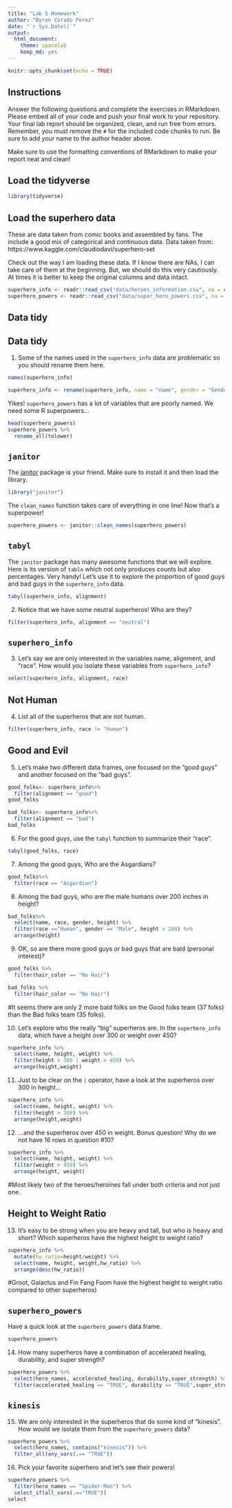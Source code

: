 ```yaml
---
title: "Lab 5 Homework"
author: "Byron Corado Perez"
date: "`r Sys.Date()`"
output:
  html_document: 
    theme: spacelab
    keep_md: yes
---
```


```r
knitr::opts_chunk$set(echo = TRUE)
```

## Instructions
Answer the following questions and complete the exercises in RMarkdown. Please embed all of your code and push your final work to your repository. Your final lab report should be organized, clean, and run free from errors. Remember, you must remove the `#` for the included code chunks to run. Be sure to add your name to the author header above.  

Make sure to use the formatting conventions of RMarkdown to make your report neat and clean!  

## Load the tidyverse
```r
library(tidyverse)
```

## Load the superhero data
These are data taken from comic books and assembled by fans. The include a good mix of categorical and continuous data.  Data taken from: https://www.kaggle.com/claudiodavi/superhero-set  

Check out the way I am loading these data. If I know there are NAs, I can take care of them at the beginning. But, we should do this very cautiously. At times it is better to keep the original columns and data intact.  
```r
superhero_info <- readr::read_csv("data/heroes_information.csv", na = c("", "-99", "-"))
superhero_powers <- readr::read_csv("data/super_hero_powers.csv", na = c("", "-99", "-"))
```

## Data tidy
## Data tidy
1. Some of the names used in the `superhero_info` data are problematic so you should rename them here.  
```r
names(superhero_info)
```
```r
superhero_info <- rename(superhero_info, name = "name", gender = "Gender", race="Race", height="Height", publisher="Publisher", alignment = "Alignment", weight = "Weight", eye_color = "Eye color", hair_color = "Hair color", skin_color = "Skin color")
```

Yikes! `superhero_powers` has a lot of variables that are poorly named. We need some R superpowers...
```r
head(superhero_powers)
superhero_powers %>% 
  rename_all(tolower)
```

## `janitor`
The [janitor](https://garthtarr.github.io/meatR/janitor.html) package is your friend. Make sure to install it and then load the library.  
```r
library("janitor")
```

The `clean_names` function takes care of everything in one line! Now that's a superpower!
```r
superhero_powers <- janitor::clean_names(superhero_powers)
```

## `tabyl`
The `janitor` package has many awesome functions that we will explore. Here is its version of `table` which not only produces counts but also percentages. Very handy! Let's use it to explore the proportion of good guys and bad guys in the `superhero_info` data.  
```r
tabyl(superhero_info, alignment)
```

2. Notice that we have some neutral superheros! Who are they?
```r
filter(superhero_info, alignment == "neutral")
```

## `superhero_info`
3. Let's say we are only interested in the variables name, alignment, and "race". How would you isolate these variables from `superhero_info`?
```r
select(superhero_info, alignment, race)
```

## Not Human
4. List all of the superheros that are not human.
```r
filter(superhero_info, race != "Human")
```

## Good and Evil
5. Let's make two different data frames, one focused on the "good guys" and another focused on the "bad guys".
```r
good_folks<- superhero_info%>% 
  filter(alignment == "good")
good_folks
```
```r
bad_folks<- superhero_info%>% 
  filter(alignment == "bad")
bad_folks
```

6. For the good guys, use the `tabyl` function to summarize their "race".
```r
tabyl(good_folks, race)
```

7. Among the good guys, Who are the Asgardians?
```r
good_folks%>%
  filter(race == "Asgardian")
```

8. Among the bad guys, who are the male humans over 200 inches in height?
```r
bad_folks%>%
  select(name, race, gender, height) %>% 
  filter(race =="Human", gender == "Male", height > 200) %>% 
  arrange(height)
```

9. OK, so are there more good guys or bad guys that are bald (personal interest)?
```r
good_folks %>% 
  filter(hair_color == "No Hair")
```
```r
bad_folks %>% 
  filter(hair_color == "No Hair")
```
#It seems there are only 2 more bald folks on the Good folks team (37 folks) than the Bad folks team (35 folks).

10. Let's explore who the really "big" superheros are. In the `superhero_info` data, which have a height over 300 or weight over 450?
```r
superhero_info %>% 
  select(name, height, weight) %>% 
  filter(height > 300 | weight > 450) %>% 
  arrange(height,weight)
```

11. Just to be clear on the `|` operator,  have a look at the superheros over 300 in height...
```r
superhero_info %>% 
  select(name, height, weight) %>% 
  filter(height > 300) %>% 
  arrange(height,weight)
```

12. ...and the superheros over 450 in weight. Bonus question! Why do we not have 16 rows in question #10?
```r
superhero_info %>% 
  select(name, height, weight) %>% 
  filter(weight > 450) %>% 
  arrange(height, weight)
```
#Most likely two of the heroes/heroines fall under both criteria and not just one.

## Height to Weight Ratio
13. It's easy to be strong when you are heavy and tall, but who is heavy and short? Which superheros have the highest height to weight ratio?
```r
superhero_info %>% 
  mutate(hw_ratio=height/weight) %>% 
  select(name, height, weight,hw_ratio) %>% 
  arrange(desc(hw_ratio))
```
#Groot, Galactus and Fin Fang Foom have the highest height to weight ratio compared to other superheros)

## `superhero_powers`
Have a quick look at the `superhero_powers` data frame.  
```r
superhero_powers
```

14. How many superheros have a combination of accelerated healing, durability, and super strength?
```r
superhero_powers %>% 
  select(hero_names, accelerated_healing, durability,super_strength) %>% 
  filter(accelerated_healing == "TRUE", durability == "TRUE",super_strength == "TRUE")
```

## `kinesis`
15. We are only interested in the superheros that do some kind of "kinesis". How would we isolate them from the `superhero_powers` data?
```r
superhero_powers %>% 
  select(hero_names, contains("kinesis")) %>% 
  filter_all(any_vars(.== "TRUE"))
```

16. Pick your favorite superhero and let's see their powers!
```r
superhero_powers %>% 
  filter(hero_names == "Spider-Man") %>% 
  select_if(all_vars(.=="TRUE"))
select
```